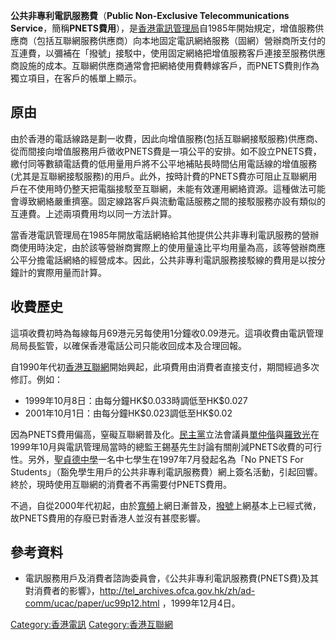 '''公共非專利電訊服務費'''（'''Public Non-Exclusive Telecommunications Service'''，簡稱'''PNETS費用'''），是[[香港|香港]][[電訊管理局|電訊管理局]]自1985年開始規定，增值服務供應商（包括互聯網服務供應商）向本地固定電訊網絡服務（固網）營辦商所支付的互連費，以彌補在「撥號」接駁中，使用固定網絡把增值服務客戶連接至服務供應商設施的成本。互聯網供應商通常會把網絡使用費轉嫁客戶，而PNETS費則作為獨立項目，在客戶的帳單上顯示。

==原由==

由於香港的電話線路是劃一收費，因此向增值服務(包括互聯網接駁服務)供應商、從而間接向增值服務用戶徵收PNETS費是一項公平的安排。如不設立PNETS費，繳付同等數額電話費的低用量用戶將不公平地補貼長時間佔用電話線的增值服務(尤其是互聯網接駁服務)的用戶。此外，按時計費的PNETS費亦可阻止互聯網用戶在不使用時仍整天把電腦接駁至互聯網，未能有效運用網絡資源。這種做法可能會導致網絡嚴重擠塞。固定線路客戶與流動電話服務之間的接駁服務亦設有類似的互連費。上述兩項費用均以同一方法計算。

當香港電訊管理局在1985年開放電話網絡給其他提供公共非專利電訊服務的營辦商使用時決定，由於該等營辦商實際上的使用量遠比平均用量為高，該等營辦商應公平分擔電話網絡的經營成本。因此，公共非專利電訊服務接駁線的費用是以按分鐘計的實際用量而計算。

==收費歷史==

這項收費初時為每線每月69港元另每使用1分鐘收0.09港元。這項收費由電訊管理局局長監管，以確保香港電話公司只能收回成本及合理回報。

自1990年代初[[香港互聯網|香港互聯網]]開始興起，此項費用由消費者直接支付，期間經過多次修訂。例如：

*1999年10月8日：由每分鐘HK$0.033時調低至HK$0.027
*2001年10月1日：由每分鐘HK$0.023調低至HK$0.02

因為PNETS費用偏高，窒礙互聯網普及化。[[民主黨_(香港)|民主黨]]立法會議員[[單仲偕|單仲偕]]與[[羅致光|羅致光]]在1999年10月與電訊管理局當時的總監王錫基先生討論有關削減PNETS收費的可行性。另外，[[聖貞德中學|聖貞德中學]]一名中七學生在1997年7月發起名為「No PNETS For Students」（豁免學生用戶的公共非專利電訊服務費）網上簽名活動，引起回響。終於，現時使用互聯網的消費者不再需要付PNETS費用。<!-- 請補充實際取消PNETS的日期 -->

不過，自從2000年代初起，由於[[寬頻|寬頻]]上網日漸普及，[[撥號|撥號]]上網基本上已經式微，故PNETS費用的存廢已對香港人並沒有甚麼影響。

==參考資料==
* 電訊服務用戶及消費者諮詢委員會，《公共非專利電訊服務費(PNETS費)及其對消費者的影響》，[http://tel_archives.ofca.gov.hk/zh/ad-comm/ucac/paper/uc99p12.html http://tel_archives.ofca.gov.hk/zh/ad-comm/ucac/paper/uc99p12.html] {{Wayback|url=http://tel_archives.ofca.gov.hk/zh/ad-comm/ucac/paper/uc99p12.html |date=20191028060648 }}，1999年12月4日。

[[Category:香港電訊|Category:香港電訊]]
[[Category:香港互聯網|Category:香港互聯網]]